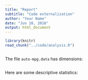 ```yaml
---
title: "Report"
subtitle: "Code externalization"
author: "Your Name"
date: "Jun 10, 2016"
output: html_document
---
```


```r
library(knitr)
read_chunk("../code/analysis.R")
```


```r
```

The file `auto-mpg.data` has dimensions:
```r
```

Here are some descriptive statistics:
```r
```

